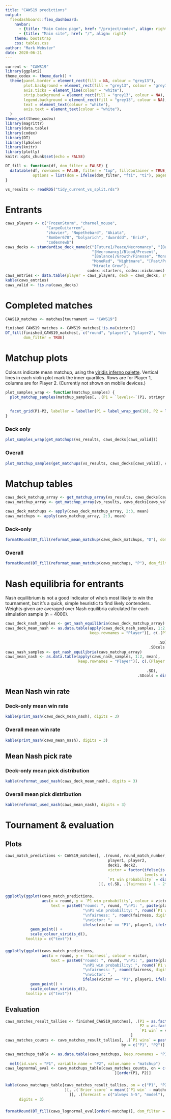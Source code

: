 ```yaml
---
title: "CAWS19 predictions"
output: 
  flexdashboard::flex_dashboard:
    navbar:
      - {title: "Main Codex page", href: "/project/codex", align: right}
      - {title: "Main site", href: "/", align: right}
    theme: bootstrap
    css: tables.css
author: "Mark Webster"
date: 2020-06-21
---
```


```r
current <- "CAWS19"
library(ggplot2)
theme_codex <- theme_dark() +
  theme(panel.border = element_rect(fill = NA, colour = "grey13"),
        plot.background = element_rect(fill = "grey13", colour = "grey13"),
        axis.ticks = element_line(colour = "white"),
        strip.background = element_rect(fill = "grey13", colour = NA),
        legend.background = element_rect(fill = "grey13", colour = NA),
        text = element_text(colour = "white"),
        axis.text = element_text(colour = "white"), 
  )
theme_set(theme_codex)
library(magrittr)
library(data.table)
library(codex)
library(DT)
library(lpSolve)
library(knitr)
library(plotly)
knitr::opts_chunk$set(echo = FALSE)
```

```r
DT_fill <- function(df, dom_filter = FALSE) {
  datatable(df, rownames = FALSE, filter = "top", fillContainer = TRUE,
            options = list(dom = ifelse(dom_filter, "fti", "ti"), pageLength = nrow(df)))
}
```

```r
vs_results <- readRDS("tidy_current_vs_split.rds")
```

# Entrants {data-navmenu="Data"}

```r
caws_players <- c("FrozenStorm", "charnel_mouse", 
                  "CarpeGuitarrem", 
                  "zhavier", "Nopethebard", "Akiata", 
                  "Bomber678", "bolyarich", "dwarddd", "EricF", 
                  "codexnewb")
caws_decks <- standardise_deck_name(c("[Future]/Peace/Necromancy", "[Balance]/Blood/Strength", 
                                      "[Necromancy]/Blood/Present", 
                                      "[Balance]/Growth/Finesse", "MonoRed", "[Past]/Peace/Anarchy", 
                                      "MonoRed", "Nightmare", "[Past/Present]/Peace", "[Feral]/Law/Fire", 
                                      "Miracle Grow"), 
                                    codex::starters, codex::nicknames)
caws_entries <- data.table(player = caws_players, deck = caws_decks, stringsAsFactors = TRUE)
kable(caws_entries)
caws_valid <- !is.na(caws_decks)
```

# Completed matches {data-navmenu="Data"}

```r
CAWS19_matches <- matches[tournament == "CAWS19"]
```


```r
finished_CAWS19_matches <- CAWS19_matches[!is.na(victor)]
DT_fill(finished_CAWS19_matches[, c("round", "player1", "player2", "deck1", "deck2", "victor")],
        dom_filter = TRUE)
```

# Matchup plots {data-orientation=rows data-navmenu="Predictions" .no-mobile}

Colours indicate mean matchup, using the [viridis inferno palette](https://cran.r-project.org/web/packages/viridis/vignettes/intro-to-viridis.html). Vertical lines in each violin plot mark the inner quartiles. Rows are for Player 1, columns are for Player 2. (Currently not shown on mobile devices.)

```r
plot_samples_wrap <- function(matchup_samples) {
  plot_matchup_samples(matchup_samples[, .(P1 = `levels<-`(P1, stringr::str_replace_all(levels(P1), "/", " ")),
                                                                               P2 = `levels<-`(P2, stringr::str_replace_all(levels(P2), "/", " ")),
                                                                               prob_matchup, prob_mean)], 2) +
  facet_grid(P1~P2, labeller = labeller(P1 = label_wrap_gen(10), P2 = label_wrap_gen(15)))
}
```

### Deck only

```r
plot_samples_wrap(get_matchups(vs_results, caws_decks[caws_valid]))
```

### Overall

```r
plot_matchup_samples(get_matchups(vs_results, caws_decks[caws_valid], caws_players[caws_valid]), 2)
```

# Matchup tables {data-orientation=rows data-navmenu="Predictions"}

```r
caws_deck_matchup_array <- get_matchup_array(vs_results, caws_decks[caws_valid])
caws_matchup_array <- get_matchup_array(vs_results, caws_decks[caws_valid], caws_players[caws_valid])

caws_deck_matchups <- apply(caws_deck_matchup_array, 2:3, mean)
caws_matchups <- apply(caws_matchup_array, 2:3, mean)
```

### Deck-only

```r
formatRound(DT_fill(reformat_mean_matchup(caws_deck_matchups, "D"), dom_filter = TRUE), 3:4, 3L)
```

### Overall

```r
formatRound(DT_fill(reformat_mean_matchup(caws_matchups, "P"), dom_filter = TRUE), 3:4, 3L)
```

# Nash equilibria for entrants {data-orientation=rows data-navmenu="Predictions"}

Nash equilibrium is not a good indicator of who's most likely to win the tournament, but it's a quick, simple heuristic to find likely contenders. Weights given are averaged over Nash equilibria calculated for each simulation sample (n = 4000).

```r
caws_deck_nash_samples <- get_nash_equilibria(caws_deck_matchup_array)
caws_deck_mean_nash <- as.data.table(apply(caws_deck_nash_samples, 1:2, mean), 
                                     keep.rownames = "Player")[, c(.(Player = factor(Player, 
                                                                                     c("P1", "P2", "Both"))), 
                                                                   .SD), 
                                                               .SDcols = dimnames(caws_deck_nash_samples)[[2]]]
caws_nash_samples <- get_nash_equilibria(caws_matchup_array)
caws_mean_nash <- as.data.table(apply(caws_nash_samples, 1:2, mean), 
                                keep.rownames = "Player")[, c(.(Player = factor(Player, 
                                                                                c("P1", "P2", "Both"))), 
                                                              .SD), 
                                                          .SDcols = dimnames(caws_nash_samples)[[2]]]
```

## Mean Nash win rate {data-height=300}

### Deck-only mean win rate

```r
kable(print_nash(caws_deck_mean_nash), digits = 3)
```

### Overall mean win rate

```r
kable(print_nash(caws_mean_nash), digits = 3)
```

## Mean Nash pick rate {data-height=700}

### Deck-only mean pick distribution

```r
kable(reformat_used_nash(caws_deck_mean_nash), digits = 3)
```

### Overall mean pick distribution

```r
kable(reformat_used_nash(caws_mean_nash), digits = 3)
```

# Tournament & evaluation {data-navmenu="Predictions"}

## Plots {data-width=400}

```r
caws_match_predictions <- CAWS19_matches[, .(round, round_match_number,
                                             player1, player2,
                                             deck1, deck2,
                                             victor = factor(ifelse(is.na(victor), "ongoing", ifelse(victor == player1, "P1", "P2")),
                                                             levels = c("P1", "P2", "ongoing")),
                                             `P1 win probability` = diag(caws_matchups[player1, player2]))
                                         ][, c(.SD, .(fairness = 1 - 2*abs(`P1 win probability` - 1/2)))]
```

###

```r
ggplotly(ggplot(caws_match_predictions,
                aes(x = round, y = `P1 win probability`, colour = victor,
                    text = paste0("round: ", round, "\nP1: ", paste(player1, deck1), "\nP2: ", paste(player2, deck2),
                                  "\nP1 win probability: ", round(`P1 win probability`, digits = 3),
                                  "\nfairness: ", round(fairness, digits = 3),
                                  "\nvictor: ",
                                  ifelse(victor == "P1", player1, ifelse(victor == "P2", player2, "ongoing"))))) +
           geom_point() +
           scale_colour_viridis_d(),
         tooltip = c("text"))
```

###

```r
ggplotly(ggplot(caws_match_predictions,
                aes(x = round, y = `fairness`, colour = victor,
                    text = paste0("round: ", round, "\nP1: ", paste(player1, deck1), "\nP2: ", paste(player2, deck2),
                                  "\nP1 win probability: ", round(`P1 win probability`, digits = 3),
                                  "\nfairness: ", round(fairness, digits = 3),
                                  "\nvictor: ",
                                  ifelse(victor == "P1", player1, ifelse(victor == "P2", player2, "ongoing"))))) +
           geom_point() +
           scale_colour_viridis_d(),
         tooltip = c("text"))
```

## Evaluation {data-width=600}

```r
caws_matches_result_tallies <- finished_CAWS19_matches[, .(P1 = as.factor(player1),
                                                           P2 = as.factor(player2),
                                                           `P1 win` = victor == player1)
                                                       ]
caws_matches_counts <- caws_matches_result_tallies[, .(`P1 wins` = paste(sum(`P1 win`), .N, sep = "/")),
                                                   by = c("P1", "P2")]
```

```r
caws_matchups_table <- as.data.table(caws_matchups, keep.rownames = "P1")[, c(list(P1 = factor(P1, unique(P1))), .SD),
                                                                                      .SDcols = setdiff(colnames(caws_matchups), "P1")] %>% 
  melt(id.vars = "P1", variable.name = "P2", value.name = "matchup")
caws_lognormal_eval <- caws_matchups_table[caws_matches_counts, on = c("P1", "P2")
                                                ][order(P1, P2)]
```

### {data-height=200}

```r
kable(caws_matchups_table[caws_matches_result_tallies, on = c("P1", "P2")
                          ][, .(`Brier score` = mean((`P1 win` - matchup)^2))
                            ][, .(forecast = c("always 5-5", "model"), `Brier score` = c(1/4, `Brier score`))],
      digits = 3)
```

### {data-height=800}

```r
formatRound(DT_fill(caws_lognormal_eval[order(-matchup)], dom_filter = TRUE), 3, 3)
```
